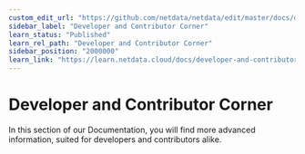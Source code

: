 ```yaml
---
custom_edit_url: "https://github.com/netdata/netdata/edit/master/docs/developer-and-contributor-corner/README.md"
sidebar_label: "Developer and Contributor Corner"
learn_status: "Published"
learn_rel_path: "Developer and Contributor Corner"
sidebar_position: "2000000"
learn_link: "https://learn.netdata.cloud/docs/developer-and-contributor-corner"
---
```


# Developer and Contributor Corner

In this section of our Documentation, you will find more advanced information, suited for developers and contributors alike.
